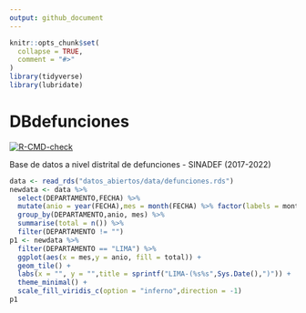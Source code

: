 ```yaml
---
output: github_document
---
```


<!-- README.md is generated from README.Rmd. Please edit that file -->

```r
knitr::opts_chunk$set(
  collapse = TRUE,
  comment = "#>"
)
library(tidyverse)
library(lubridate)
```

# **DBdefunciones**

<!-- badges: start -->
[![R-CMD-check](https://github.com/healthinnovation/DBdefunciones/workflows/R-CMD-check/badge.svg)](https://github.com/healthinnovation/DBdefunciones/actions)
<!-- badges: end -->

Base de datos a nivel distrital de defunciones - SINADEF (2017-2022)


```r
data <- read_rds("datos_abiertos/data/defunciones.rds")
newdata <- data %>%
  select(DEPARTAMENTO,FECHA) %>%
  mutate(anio = year(FECHA),mes = month(FECHA) %>% factor(labels = month.abb)) %>% 
  group_by(DEPARTAMENTO,anio, mes) %>% 
  summarise(total = n()) %>% 
  filter(DEPARTAMENTO != "")
p1 <- newdata %>% 
  filter(DEPARTAMENTO == "LIMA") %>% 
  ggplot(aes(x = mes,y = anio, fill = total)) + 
  geom_tile() + 
  labs(x = "", y = "",title = sprintf("LIMA-(%s%s",Sys.Date(),")")) +
  theme_minimal() + 
  scale_fill_viridis_c(option = "inferno",direction = -1)
p1
```

